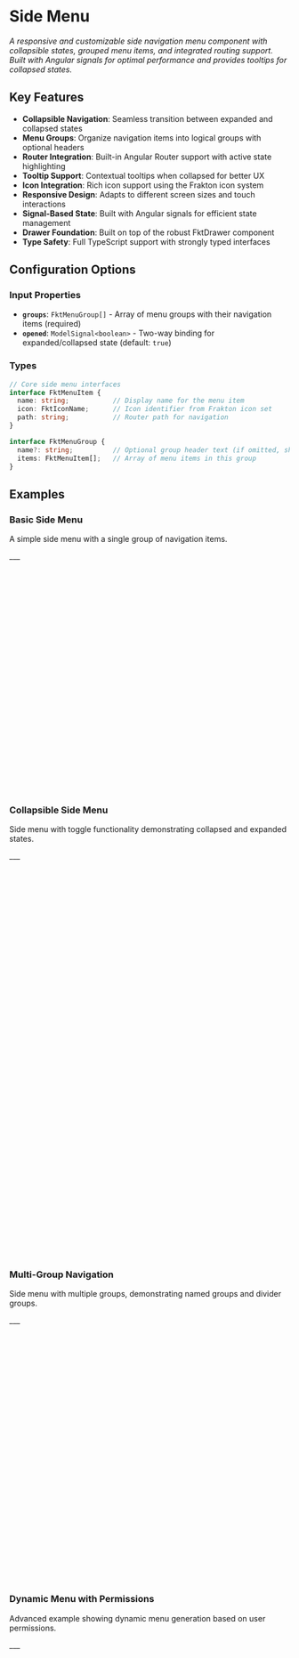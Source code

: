 
<Meta of={stories} />

# Side Menu

_A responsive and customizable side navigation menu component with collapsible states, grouped menu items, and integrated routing support. Built with Angular signals for optimal performance and provides tooltips for collapsed states._

## Key Features

- **Collapsible Navigation**: Seamless transition between expanded and collapsed states
- **Menu Groups**: Organize navigation items into logical groups with optional headers
- **Router Integration**: Built-in Angular Router support with active state highlighting
- **Tooltip Support**: Contextual tooltips when collapsed for better UX
- **Icon Integration**: Rich icon support using the Frakton icon system
- **Responsive Design**: Adapts to different screen sizes and touch interactions
- **Signal-Based State**: Built with Angular signals for efficient state management
- **Drawer Foundation**: Built on top of the robust FktDrawer component
- **Type Safety**: Full TypeScript support with strongly typed interfaces

## Configuration Options

<ArgTypes/>

### Input Properties
- **`groups`**: `FktMenuGroup[]` - Array of menu groups with their navigation items (required)
- **`opened`**: `ModelSignal<boolean>` - Two-way binding for expanded/collapsed state (default: `true`)

### Types

```typescript
// Core side menu interfaces
interface FktMenuItem {
  name: string;           // Display name for the menu item
  icon: FktIconName;      // Icon identifier from Frakton icon set
  path: string;           // Router path for navigation
}

interface FktMenuGroup {
  name?: string;          // Optional group header text (if omitted, shows divider)
  items: FktMenuItem[];   // Array of menu items in this group
}
```

## Examples

### Basic Side Menu

A simple side menu with a single group of navigation items.

<Canvas className="height-600" of={stories.BasicSideMenu} sourceState="none" />
<p></p>
___
<Controls of={stories.BasicSideMenu} />

```typescript
import { Component, input } from '@angular/core';
import { FktSideMenuComponent } from '../../fkt-side-menu.component';
import { FktMenuGroup } from '../../fkt-side-menu.types';

@Component({
  selector: 'basic-side-menu-example',
  template: `
    <div class="basic-side-menu-example">
      <fkt-side-menu
        [groups]="groups()"
        [opened]="opened()"
      >
        <div class="basic-side-menu-example__content">
          <h1 class="basic-side-menu-example__title">Main Content</h1>
          <p class="basic-side-menu-example__description">This is the main content area. Use the side menu to navigate.</p>
        </div>
      </fkt-side-menu>
    </div>
  `,
  styleUrl: './basic-side-menu-example.component.scss',
  standalone: true,
  imports: [FktSideMenuComponent]
})
export class BasicSideMenuExampleComponent {
  groups = input.required<FktMenuGroup[]>();
  opened = input<boolean>(true);
}
```

### Collapsible Side Menu

Side menu with toggle functionality demonstrating collapsed and expanded states.

<Canvas className="height-600" of={stories.CollapsibleSideMenu} sourceState="none" />
<p></p>
___
<Controls of={stories.CollapsibleSideMenu} />

```typescript
import { Component, input, linkedSignal } from '@angular/core';
import { FktSideMenuComponent } from '../../fkt-side-menu.component';
import { FktMenuGroup } from '../../fkt-side-menu.types';
import { FktButtonComponent } from '../../../button';

@Component({
  selector: 'collapsible-side-menu-example',
  template: `
    <div class="collapsible-side-menu-example">
      <fkt-side-menu
        [groups]="groups()"
        [(opened)]="menuOpened"
      >
        <div class="collapsible-side-menu-example__content">
          <div class="collapsible-side-menu-example__header">
            <h1 class="collapsible-side-menu-example__title">Dashboard</h1>
            <fkt-button
              [text]="menuOpened() ? 'Collapse Menu' : 'Expand Menu'"
              [icon]="menuOpened() ? 'chevron-left' : 'chevron-right'"
              [theme]="'stroked'"
              [color]="'primary'"
              [iconPosition]="menuOpened() ? 'right' : 'left'"
              (click)="toggleMenu()"
            />
          </div>
          <p class="collapsible-side-menu-example__description">
            The side menu is currently <strong>{{ menuOpened() ? 'expanded' : 'collapsed' }}</strong>.
            When collapsed, hover over menu items to see tooltips with their full names.
          </p>
        </div>
      </fkt-side-menu>
    </div>
  `,
  styleUrl: './collapsible-side-menu-example.component.scss',
  standalone: true,
  imports: [FktSideMenuComponent, FktButtonComponent]
})
export class CollapsibleSideMenuExampleComponent {
  groups = input.required<FktMenuGroup[]>();
  opened = input<boolean>(true);

  menuOpened = linkedSignal(this.opened);

  toggleMenu(): void {
    this.menuOpened.update(current => !current);
  }
}
```

### Multi-Group Navigation

Side menu with multiple groups, demonstrating named groups and divider groups.

<Canvas className="height-600" of={stories.MultiGroupSideMenu} sourceState="none" />
<p></p>
___
<Controls of={stories.MultiGroupSideMenu} />

```typescript
import { Component, input } from '@angular/core';
import { FktSideMenuComponent } from '../../fkt-side-menu.component';
import { FktMenuGroup } from '../../fkt-side-menu.types';

@Component({
  selector: 'multi-group-side-menu-example',
  template: `
    <div class="multi-group-side-menu-example">
      <fkt-side-menu
        [groups]="groups()"
        [opened]="opened()"
      >
        <div class="multi-group-side-menu-example__content">
          <h1 class="multi-group-side-menu-example__title">Multi-Section Navigation</h1>
          <p class="multi-group-side-menu-example__description">
            This example shows how to organize menu items into logical groups.
            Groups with names display headers, while groups without names show dividers.
          </p>
        </div>
      </fkt-side-menu>
    </div>
  `,
  styleUrl: './with-routing-example.component.scss',
  standalone: true,
  imports: [FktSideMenuComponent]
})
export class WithRoutingExampleComponent {
  groups = input.required<FktMenuGroup[]>();
  opened = input<boolean>(true);
}
```

### Dynamic Menu with Permissions

Advanced example showing dynamic menu generation based on user permissions.

<Canvas className="height-600" of={stories.DynamicPermissionsSideMenu} sourceState="none" />
<p></p>
___
<Controls of={stories.DynamicPermissionsSideMenu} />

```typescript
import { Component, input, signal, computed } from '@angular/core';
import { FktSideMenuComponent } from '../../fkt-side-menu.component';
import { FktMenuGroup } from '../../fkt-side-menu.types';
import { FktButtonComponent } from '../../../button';

interface UserPermissions {
  canViewAnalytics: boolean;
  canManageUsers: boolean;
  canManageProducts: boolean;
  canViewReports: boolean;
  isAdmin: boolean;
}

@Component({
  selector: 'dynamic-permissions-side-menu-example',
  template: `
    <div class="dynamic-permissions-example">
      <fkt-side-menu
        [groups]="dynamicMenuGroups()"
        [opened]="opened()"
      >
        <div class="dynamic-permissions-example__content">
          <div class="dynamic-permissions-example__controls">
            <h1 class="dynamic-permissions-example__title">User Role: {{ currentRole() }}</h1>
            <div class="dynamic-permissions-example__role-selector">
              <fkt-button
                [text]="'Admin'"
                [theme]="currentRole() === 'Admin' ? 'raised' : 'stroked'"
                [color]="'red'"
                (click)="setRole('admin')"
              />
              <fkt-button
                [text]="'Manager'"
                [theme]="currentRole() === 'Manager' ? 'raised' : 'stroked'"
                [color]="'yellow'"
                (click)="setRole('manager')"
              />
              <fkt-button
                [text]="'User'"
                [theme]="currentRole() === 'User' ? 'raised' : 'stroked'"
                [color]="'green'"
                (click)="setRole('user')"
              />
            </div>
          </div>
          <p class="dynamic-permissions-example__description">
            The menu items change based on the selected user role.
            Switch between roles to see how the navigation adapts dynamically.
          </p>
        </div>
      </fkt-side-menu>
    </div>
  `,
  styleUrl: './dynamic-permissions-side-menu-example.component.scss',
  standalone: true,
  imports: [FktSideMenuComponent, FktButtonComponent]
})
export class DynamicPermissionsSideMenuExampleComponent {
  groups = input.required<FktMenuGroup[]>();
  opened = input<boolean>(true);

  private userRole = signal<'admin' | 'manager' | 'user'>('manager');

  currentRole = computed(() => {
    const role = this.userRole();
    return role.charAt(0).toUpperCase() + role.slice(1);
  });

  userPermissions = computed<UserPermissions>(() => {
    const role = this.userRole();
    switch (role) {
      case 'admin':
        return {
          canViewAnalytics: true,
          canManageUsers: true,
          canManageProducts: true,
          canViewReports: true,
          isAdmin: true
        };
      case 'manager':
        return {
          canViewAnalytics: true,
          canManageUsers: false,
          canManageProducts: true,
          canViewReports: true,
          isAdmin: false
        };
      case 'user':
      default:
        return {
          canViewAnalytics: false,
          canManageUsers: false,
          canManageProducts: false,
          canViewReports: false,
          isAdmin: false
        };
    }
  });

  dynamicMenuGroups = computed<FktMenuGroup[]>(() => {
    const permissions = this.userPermissions();
    const groups: FktMenuGroup[] = [
      {
        name: 'Main',
        items: [
          { name: 'Dashboard', icon: 'home', path: '/dashboard' }
        ]
      }
    ];

    // Add analytics if user can view them
    if (permissions.canViewAnalytics) {
      groups[0].items.push({ name: 'Analytics', icon: 'chart-bar', path: '/analytics' });
    }

    // Add management section if user has management permissions
    if (permissions.canManageUsers || permissions.canManageProducts) {
      const managementItems: any[] = [];

      if (permissions.canManageUsers) {
        managementItems.push({ name: 'Users', icon: 'users', path: '/users' });
      }

      if (permissions.canManageProducts) {
        managementItems.push({ name: 'Products', icon: 'cube', path: '/products' });
      }

      groups.push({
        name: 'Management',
        items: managementItems
      });
    }

    // Add reports for managers and admins
    if (permissions.canViewReports) {
      groups.push({
        name: 'Reports',
        items: [
          { name: 'Sales Report', icon: 'document-chart-bar', path: '/reports/sales' },
          { name: 'User Activity', icon: 'chart-pie', path: '/reports/activity' }
        ]
      });
    }

    // Add admin-only section
    if (permissions.isAdmin) {
      groups.push({
        name: 'System',
        items: [
          { name: 'System Logs', icon: 'document-text', path: '/admin/logs' },
          { name: 'Security', icon: 'shield-check', path: '/admin/security' }
        ]
      });
    }

    // Always add settings at the end (no group name = divider)
    groups.push({
      items: [
        { name: 'Settings', icon: 'cog-6-tooth', path: '/settings' },
        { name: 'Profile', icon: 'user', path: '/profile' }
      ]
    });

    return groups;
  });

  setRole(role: 'admin' | 'manager' | 'user'): void {
    this.userRole.set(role);
  }
}
```

### Admin Dashboard Layout

Complete dashboard layout showcasing real-world usage with content integration.

<Canvas className="height-600" of={stories.AdminDashboardLayout} sourceState="none" />
<p></p>
___
<Controls of={stories.AdminDashboardLayout} />

```typescript
import { Component, input, signal, computed, linkedSignal } from '@angular/core';
import { FktSideMenuComponent } from '../../fkt-side-menu.component';
import { FktMenuGroup } from '../../fkt-side-menu.types';
import { FktButtonComponent } from '../../../button';

@Component({
  selector: 'admin-dashboard-layout-example',
  template: `
    <div class="admin-dashboard-example">
      <fkt-side-menu
        [groups]="groups()"
        [(opened)]="menuOpened"
      >
        <!-- Main Content Area -->
        <div class="admin-dashboard-example__layout">
          <!-- Header -->
          <header class="admin-dashboard-example__header">
            <div class="admin-dashboard-example__header-left">
              <fkt-button
                [icon]="'bars-3'"
                [variant]="'rect'"
                [theme]="'basic'"
                [color]="'primary'"
                (click)="toggleMenu()"
              />
              <h1 class="admin-dashboard-example__title">{{ currentPageTitle() }}</h1>
            </div>
            <div class="admin-dashboard-example__header-right">
              <fkt-button
                [icon]="'bell'"
                [variant]="'rect'"
                [theme]="'basic'"
                [color]="'primary'"
              />
              <div class="admin-dashboard-example__avatar"></div>
            </div>
          </header>

          <!-- Main Content -->
          <main class="admin-dashboard-example__content">
            <div class="admin-dashboard-example__container">
              <div class="admin-dashboard-example__stats">
                <!-- Stats Cards -->
                <div class="admin-dashboard-example__card">
                  <div class="admin-dashboard-example__card-header">
                    <span class="admin-dashboard-example__card-label">Total Users</span>
                    <div class="admin-dashboard-example__card-icon admin-dashboard-example__card-icon--blue">
                      👥
                    </div>
                  </div>
                  <div class="admin-dashboard-example__card-value">1,249</div>
                  <div class="admin-dashboard-example__card-change admin-dashboard-example__card-change--positive">+12.5% from last month</div>
                </div>

                <div class="admin-dashboard-example__card">
                  <div class="admin-dashboard-example__card-header">
                    <span class="admin-dashboard-example__card-label">Revenue</span>
                    <div class="admin-dashboard-example__card-icon admin-dashboard-example__card-icon--green">
                      💰
                    </div>
                  </div>
                  <div class="admin-dashboard-example__card-value">$54,329</div>
                  <div class="admin-dashboard-example__card-change admin-dashboard-example__card-change--positive">+8.2% from last month</div>
                </div>

                <div class="admin-dashboard-example__card">
                  <div class="admin-dashboard-example__card-header">
                    <span class="admin-dashboard-example__card-label">Orders</span>
                    <div class="admin-dashboard-example__card-icon admin-dashboard-example__card-icon--yellow">
                      📦
                    </div>
                  </div>
                  <div class="admin-dashboard-example__card-value">328</div>
                  <div class="admin-dashboard-example__card-change admin-dashboard-example__card-change--negative">-2.1% from last month</div>
                </div>
              </div>

              <div class="admin-dashboard-example__activity">
                <h2 class="admin-dashboard-example__activity-title">Recent Activity</h2>
                <div class="admin-dashboard-example__activity-list">
                  <div class="admin-dashboard-example__activity-item">
                    <div class="admin-dashboard-example__activity-indicator admin-dashboard-example__activity-indicator--green"></div>
                    <span class="admin-dashboard-example__activity-text">New user registration: john.doe@example.com</span>
                    <span class="admin-dashboard-example__activity-time">2 minutes ago</span>
                  </div>
                  <div class="admin-dashboard-example__activity-item">
                    <div class="admin-dashboard-example__activity-indicator admin-dashboard-example__activity-indicator--blue"></div>
                    <span class="admin-dashboard-example__activity-text">Order #1248 has been completed</span>
                    <span class="admin-dashboard-example__activity-time">15 minutes ago</span>
                  </div>
                  <div class="admin-dashboard-example__activity-item">
                    <div class="admin-dashboard-example__activity-indicator admin-dashboard-example__activity-indicator--yellow"></div>
                    <span class="admin-dashboard-example__activity-text">Product inventory updated: Wireless Headphones</span>
                    <span class="admin-dashboard-example__activity-time">1 hour ago</span>
                  </div>
                </div>
              </div>
            </div>
          </main>
        </div>
      </fkt-side-menu>
    </div>
  `,
  styleUrl: './admin-dashboard-layout-example.component.scss',
  standalone: true,
  imports: [FktSideMenuComponent, FktButtonComponent]
})
export class AdminDashboardLayoutExampleComponent {
  groups = input.required<FktMenuGroup[]>();
  opened = input<boolean>(true);

  menuOpened = linkedSignal(this.opened);
  private currentPage = signal('dashboard');

  currentPageTitle = computed(() => {
    const page = this.currentPage();
    return page.charAt(0).toUpperCase() + page.slice(1);
  });

  toggleMenu(): void {
    this.menuOpened.update(current => !current);
  }
}
```

### With routing

Complete dashboard layout showcasing real-world usage with content integration.

<Canvas className="height-600" of={stories.WithRouting} sourceState="none" />
<p></p>
___
<Controls of={stories.WithRouting} />

```typescript
import { Component, inject, input } from '@angular/core';
import { FktSideMenuComponent } from '../../fkt-side-menu.component';
import { FktMenuGroup } from '../../fkt-side-menu.types';
import { RouterOutlet, Routes } from '@angular/router';
import { FktButtonComponent } from '../../../button';
import { FktCheckboxComponent } from '../../../checkbox';
import { FktInputComponent } from '../../../input';
import { SignalFormBuilder } from '../../../../form/signal-form-builder';

@Component({
	selector: 'admin-dashboard-page',
	template: `
		<div class="admin-page admin-dashboard">
			<h1 class="admin-page__title">Dashboard</h1>
			<div class="admin-page__content">
				<p class="admin-dashboard__welcome">Bem-vindo ao painel de administração! Aqui você visualiza métricas e
					acessos rápidos.</p>
				<div class="admin-dashboard__stats">
					<div class="admin-dashboard__stat">
						<span class="admin-dashboard__stat-label">Usuários ativos</span>
						<span class="admin-dashboard__stat-value">1.245</span>
					</div>
					<div class="admin-dashboard__stat">
						<span class="admin-dashboard__stat-label">Novos cadastros</span>
						<span class="admin-dashboard__stat-value">38</span>
					</div>
					<div class="admin-dashboard__stat">
						<span class="admin-dashboard__stat-label">Visitas hoje</span>
						<span class="admin-dashboard__stat-value">8.102</span>
					</div>
				</div>
			</div>
		</div>
	`,
	styles: `...`
})
export class AdminDashboardPageComponent {
}

@Component({
	selector: 'admin-users-page',
	template: `
		<div class="admin-page admin-users">
			<h1 class="admin-page__title">Gestão de Usuários</h1>
			<div class="admin-page__content">
				<p class="admin-users__subtitle">Acompanhe, edite e remova usuários cadastrados.</p>
				<ul class="admin-users__list">
					<li class="admin-users__item">
						<span class="admin-users__avatar">AB</span>
						<span class="admin-users__name">Ana Beatriz</span>
						<fkt-badge
							text="Administrador"
							color="orange"
						/>
						<fkt-button
							text="Editar"
						/>
					</li>
					<li class="admin-users__item">
						<span class="admin-users__avatar">RF</span>
						<span class="admin-users__name">Rafael Ferreira</span>
						<fkt-badge
							text="Usuário"
							color="blue"
						/>
						<fkt-button
							text="Editar"
						/>
					</li>
					<li class="admin-users__item">
						<span class="admin-users__avatar">JG</span>
						<span class="admin-users__name">João Guilherme</span>
						<fkt-badge
							text="Usuário"
							color="blue"
						/>
						<fkt-button
							text="Editar"
						/>
					</li>
				</ul>
			</div>
		</div>
	`,
	imports: [
		FktButtonComponent,
		FktBadgeComponent
	],
	styles: `...`
})
export class AdminUsersPageComponent {
}

@Component({
	selector: 'admin-settings-page',
	template: `
		<div class="admin-page admin-settings">
			<h1 class="admin-page__title">Configurações do Sistema</h1>
			<div class="admin-page__content">
				<form class="admin-settings__form">
					<fkt-input
						label="Nome da aplicação"
						placeholder="Informe aqui o nome da aplicação"
						[control]="form.controls.name"
					/>
					<fkt-checkbox
						label="Modo escuro"
						[control]="form.controls.darkMode"
					/>
					<fkt-button
						type="submit"
						text="Salvar configurações"
					/>
				</form>
			</div>
		</div>
	`,
	imports: [
		FktButtonComponent,
		FktCheckboxComponent,
		FktInputComponent
	],
	styles: `...`
})
export class AdminSettingsPageComponent {
	private fb = inject(SignalFormBuilder);

	protected form = this.fb.group({
		name: '',
		darkMode: false,
	})
}


export const WITH_ROUTING_EXAMPLE_ROUTES: Routes = [
	{
		path: "dashboard",
		component: AdminDashboardPageComponent,
	},
	{
		path: "users",
		component: AdminUsersPageComponent,
	},
	{
		path: "settings",
		component: AdminSettingsPageComponent,
	},
	{
		path: "**",
		redirectTo: "dashboard",
	}
];

@Component({
	selector: 'with-routing-example',
	template: `
		<div class="with-routing-example">
			<fkt-side-menu
				[groups]="groups()"
				[opened]="opened()"
			>
				<router-outlet/>
			</fkt-side-menu>
		</div>
	`,
	styleUrl: './with-routing-example.component.scss',
	standalone: true,
	imports: [FktSideMenuComponent, RouterOutlet]
})
export class WithRoutingExampleComponent {
	groups = input.required<FktMenuGroup[]>();
	opened = input<boolean>(true);
}
```

## Use Cases

The Side Menu component is ideal for various navigation scenarios in modern web applications:

### Administrative Dashboards
Perfect for admin panels where users need quick access to management features like user administration, system monitoring, and configuration settings.

### Application Navigation
Excellent for main application navigation in complex apps with multiple sections, providing a persistent navigation structure that doesn't interfere with content.

### Content Management Systems
Great for CMS interfaces where editors need easy access to different content areas, media libraries, and administrative functions.

### E-commerce Platforms
Ideal for merchant dashboards where store owners need to navigate between inventory, orders, customers, and settings efficiently.

### Analytics and Reporting Platforms
Suitable for data-heavy applications where users need to navigate between different report types, dashboards, and data views.

### Multi-tenant Applications
Perfect for SaaS applications where different user roles need access to different features and sections based on their permissions.

## Accessibility

### Keyboard Navigation
- **Tab Navigation**: Full keyboard support for navigating through menu items and interactive elements
- **Enter/Space**: Activates menu items and triggers navigation
- **Escape**: Closes the menu when focused (if applicable)
- **Arrow Keys**: Navigate between menu items within groups

### Screen Reader Support
- **Navigation Landmarks**: Proper nav role and ARIA landmarks for menu structure
- **Menu Semantics**: Proper menubar, menu, and menuitem roles for screen reader understanding
- **State Announcements**: Expanded/collapsed states are announced to assistive technologies
- **Current Page**: Active menu item is properly identified and announced

### Focus Management
- **Logical Order**: Focus flows naturally through menu items and groups
- **Visual Indicators**: Clear focus indicators on all interactive menu items
- **Focus Restoration**: Proper focus management when menu state changes
- **Skip Navigation**: Support for skip-to-content patterns when needed

### ARIA Support
- **Role Attributes**: Proper ARIA roles for navigation and menu structure
- **State Attributes**: Dynamic ARIA states for expanded/collapsed menu
- **Label Associations**: Comprehensive labeling for menu items and groups
- **Current Page**: aria-current attribute for active navigation items

### Tooltip Accessibility
- **Keyboard Access**: Tooltips are accessible via keyboard when menu is collapsed
- **Screen Reader**: Tooltip content is available to screen readers
- **ARIA Descriptions**: Proper aria-describedby associations for tooltip content

### High Contrast Support
- **Color Independence**: Navigation state is conveyed through multiple channels (color, text, icons)
- **Contrast Ratios**: All text and interactive elements meet WCAG contrast requirements
- **System Integration**: Respects user's high contrast mode preferences

## Performance

### Efficient Rendering
- **Angular Signals**: Built with Angular signals for optimal change detection and rendering performance
- **OnPush Strategy**: Uses OnPush change detection for efficient updates
- **Smooth Transitions**: Hardware-accelerated CSS transitions for menu state changes
- **Lazy Loading**: Menu content can be lazily loaded for large navigation structures

### Memory Management
- **Signal Cleanup**: Automatic cleanup of signal subscriptions
- **Event Handling**: Efficient event listener management with proper cleanup
- **Router Integration**: Optimized router link handling without memory leaks

### Bundle Optimization
- **Tree Shakable**: Only used components are included in the final bundle
- **Minimal Dependencies**: Uses only essential Angular and Frakton components
- **Efficient Imports**: Barrel exports for optimal import patterns
- **Icon Optimization**: Icons are loaded efficiently through the Frakton icon system
